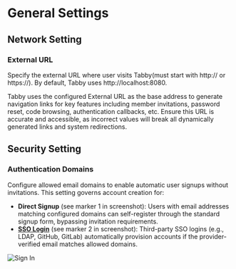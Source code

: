
# General Settings

## Network Setting

### External URL
Specify the external URL where user visits Tabby(must start with http:// or https://). By default, Tabby uses http://localhost:8080.

Tabby uses the configured External URL as the base address to generate navigation links for key features including member invitations, password reset, code browsing, authentication callbacks, etc. Ensure this URL is accurate and accessible, as incorrect values will break all dynamically generated links and system redirections.

## Security Setting

### Authentication Domains

Configure allowed email domains to enable automatic user signups without invitations. This setting governs account creation for:
- **Direct Signup** (see marker 1 in screenshot): Users with email addresses matching configured domains can self-register through the standard signup form, bypassing invitation requirements.
- **[SSO Login](../sso/)** (see marker 2 in screenshot): Third-party SSO logins (e.g., LDAP, GitHub, GitLab) automatically provision accounts if the provider-verified email matches allowed domains.

<img src={SignInUrl} alt="Sign In" />